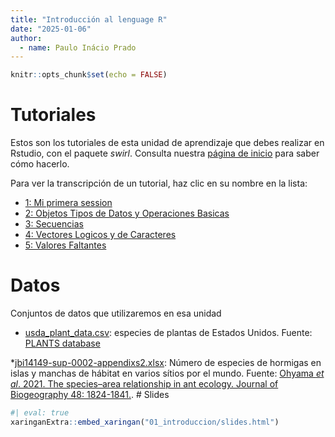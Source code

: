 ```yaml
---
title: "Introducción al lenguage R"
date: "2025-01-06" 
author:
  - name: Paulo Inácio Prado
---
```


```r
knitr::opts_chunk$set(echo = FALSE)
```


# Tutoriales

Estos son los tutoriales de esta unidad de aprendizaje que debes
realizar en Rstudio, con el paquete *swirl*.  Consulta nuestra [página
de inicio](index.html#tutoriales) para saber cómo hacerlo.

Para ver la transcripción de un tutorial, haz clic en su nombre en la lista:

* [1: Mi primera session](Tutoriales/html/Mi_primera_session.html)
* [2: Objetos Tipos de Datos y Operaciones Basicas](Tutoriales/html/Objetos_Tipos_de_Datos_y_Operaciones_Basicas.html)
* [3: Secuencias](Tutoriales/html/Secuencias.html)
* [4: Vectores Logicos y de Caracteres](Tutoriales/html/Vectores_Logicos_y_de_Caracteres.html)
* [5: Valores Faltantes](Tutoriales/html/Valores_Faltantes.html)

# Datos

Conjuntos de datos que utilizaremos en esa unidad

* [usda_plant_data.csv](data/usda_plant_data.csv): especies de plantas de Estados Unidos. Fuente:  [PLANTS database](https://plants.usda.gov/)

*[jbi14149-sup-0002-appendixs2.xlsx](data/jbi14149-sup-0002-appendixs2.xlsx): Número de especies de hormigas en islas y manchas de hábitat en varios sítios por el mundo. Fuente: [Ohyama *et al*. 2021. The species–area relationship in ant ecology. Journal of Biogeography 48: 1824-1841.](https://onlinelibrary.wiley.com/doi/10.1111/jbi.14149).
# Slides

```r
#| eval: true
xaringanExtra::embed_xaringan("01_introduccion/slides.html")
```

